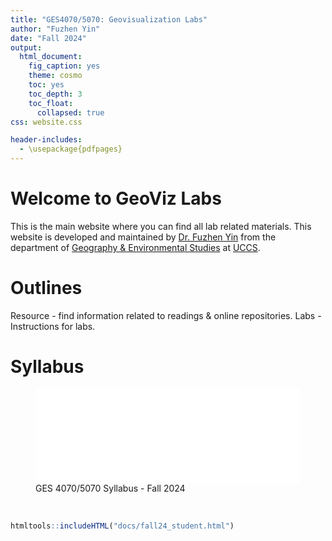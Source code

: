 ```yaml
---
title: "GES4070/5070: Geovisualization Labs"
author: "Fuzhen Yin"
date: "Fall 2024"
output: 
  html_document:
    fig_caption: yes
    theme: cosmo
    toc: yes
    toc_depth: 3
    toc_float: 
      collapsed: true
css: website.css

header-includes:
  - \usepackage{pdfpages}
---
```


# Welcome to GeoViz Labs
This is the main website where you can find all lab related materials. This website is developed and maintained by [Dr. Fuzhen Yin](https://www.gis-social.org/) from the department of [Geography & Environmental Studies](https://ges.uccs.edu/) at [UCCS](https://www.uccs.edu/). 

# Outlines 
Resource - find information related to readings & online repositories. 
Labs - Instructions for labs. 

# Syllabus 


![GES 4070/5070 Syllabus - Fall 2024](figs/GES4070_5070_Syllabus_1011.pdf){width=100%}

<br>


<!-- https://www.geeksforgeeks.org/create-a-tiles-layout-template-using-html-and-css/  -->


```r
htmltools::includeHTML("docs/fall24_student.html")

```



<!-- :::: {.bluebox data-latex=""} -->
<!-- ::: {.left data-latex=""} -->
<!-- [**Fall 2024**]{.ul} -->
<!-- ::: -->

<!-- * [Logan Cole](https://sites.google.com/view/logancole/home) -->
<!-- * [Sadie Crow](https://sites.google.com/view/sadie-crow-professional-portfo/home) -->
<!-- * [Patricia Favila](https://explorewithfavila.blogspot.com/2024/11/professional-bio.html ) -->
<!-- * [Nicole Jackson](https://sites.google.com/view/colies-carto/home) -->
<!-- * [Asia Kennebrew](https://asiakennebrew.carrd.co/ ) -->
<!-- * [Heron Lenz](https://sites.google.com/view/heron-lenz/) -->
<!-- * [Dailyn McAdoo](https://dmcadoogeovisport.blogspot.com/) -->
<!-- * [Henry Pullen ](https://sites.google.com/view/henrypullenportfolio/biography) -->
<!-- * [Mackenzie Pylate](https://sites.google.com/view/geolens/home ) -->
<!-- * [Kyle Schneider ](https://sites.google.com/view/kyle-schneider ) -->
<!-- * [Isabelle Schuster](https://sites.google.com/quietpond.com/geovisportfolio/home )  -->

<!-- :::: -->

<!-- <br> -->